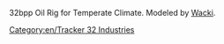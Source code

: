 32bpp Oil Rig for Temperate Climate. Modeled by [[en/Wacki|Wacki]].
[[Category:en/Tracker 32 Industries]]
